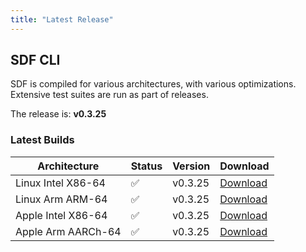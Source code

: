 ```yaml
---
title: "Latest Release" 
---
```


## SDF CLI

SDF is compiled for various architectures, with various optimizations. Extensive
test suites are run as part of releases.

The  release is: **v0.3.25**

### Latest Builds

| Architecture           | Status | Version | Download |
| ---------------------- | ------ | ------- | -------- |
| Linux Intel X86-64     |   ✅   | v0.3.25  | [Download](https://cdn.sdf.com/releases/download/sdf-v0.3.25-x86_64-unknown-linux-musl.tar.gz) |
| Linux Arm ARM-64       |   ✅   | v0.3.25  | [Download](https://cdn.sdf.com/releases/download/sdf-v0.3.25-arm-unknown-linux-gnueabihf.tar.gz) |
| Apple Intel X86-64     |   ✅   | v0.3.25  | [Download](https://cdn.sdf.com/releases/download/sdf-v0.3.25-x86_64-apple-darwin.tar.gz) |
| Apple Arm AARCh-64     |   ✅   | v0.3.25  | [Download](https://cdn.sdf.com/releases/download/sdf-v0.3.25-aarch64-apple-darwin.tar.gz) |
